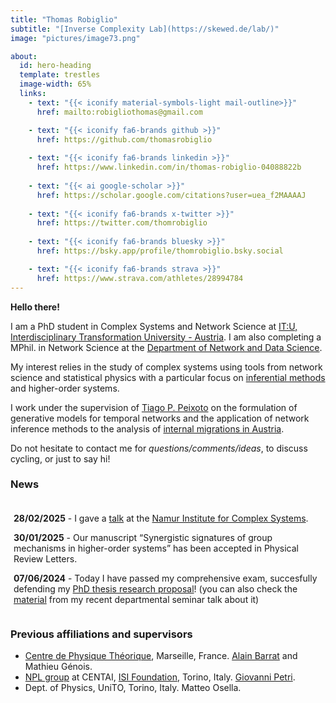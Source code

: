 ```yaml
---
title: "Thomas Robiglio"
subtitle: "[Inverse Complexity Lab](https://skewed.de/lab/)"
image: "pictures/image73.png"

about:
  id: hero-heading
  template: trestles
  image-width: 65%
  links:
    - text: "{{< iconify material-symbols-light mail-outline>}}"
      href: mailto:robigliothomas@gmail.com

    - text: "{{< iconify fa6-brands github >}}"
      href: https://github.com/thomasrobiglio
    
    - text: "{{< iconify fa6-brands linkedin >}}"
      href: https://www.linkedin.com/in/thomas-robiglio-04088822b
    
    - text: "{{< ai google-scholar >}}"
      href: https://scholar.google.com/citations?user=uea_f2MAAAAJ
    
    - text: "{{< iconify fa6-brands x-twitter >}}"
      href: https://twitter.com/thomrobiglio
    
    - text: "{{< iconify fa6-brands bluesky >}}"
      href: https://bsky.app/profile/thomrobiglio.bsky.social

    - text: "{{< iconify fa6-brands strava >}}"
      href: https://www.strava.com/athletes/28994784
---
```


:::{#hero-heading}
**Hello there!**

I am a PhD student in Complex Systems and Network Science at [IT:U, Interdisciplinary Transformation University - Austria](https://it-u.at/en/). I am also completing a MPhil. in Network Science at the [Department of Network and Data Science](https://www.ceu.edu/unit/dnds).

My interest relies in the study of complex systems using tools from network science and statistical physics with a particular focus on [inferential methods](https://skewed.de/lab/research.html) and higher-order systems.

I work under the supervision of [Tiago P. Peixoto](https://skewed.de/tiago/) on the formulation of generative models for temporal networks and the application of network inference methods to the analysis of [internal migrations in Austria](https://moma.science).

::: {.callout-tip title="Get in touch!"}
Do not hesitate to contact me for *questions/comments/ideas*, to discuss cycling, or just to say hi!
:::

:::

### News
<div style="height:170px;overflow:scroll;padding:5px;">
**28/02/2025** - I gave a [talk](pdf/presentation_namur_28Feb.pdf) at the [Namur Institute for Complex Systems](https://www.naxys.be).

**30/01/2025** - Our manuscript "Synergistic signatures of group mechanisms in higher-order systems" has been accepted in Physical Review Letters.

**07/06/2024** - Today I have passed my comprehensive exam, succesfully defending my [PhD thesis research proposal](pdf/robiglio_research_proposal.pdf)! (you can also check the [material](pdf/seminar_talk_08may2024.pdf) from my recent departmental seminar talk about it)


</div>

### Previous affiliations and supervisors
* [Centre de Physique Théorique](https://www.cpt.univ-mrs.fr), Marseille, France. [Alain Barrat](https://www.cpt.univ-mrs.fr/~barrat/) and Mathieu Génois.
* [NPL group](https://nplresearch.github.io) at CENTAI, [ISI Foundation](https://www.isi.it), Torino, Italy. [Giovanni Petri](https://lordgrilo.github.io).
* Dept. of Physics, UniTO, Torino, Italy. Matteo Osella.
